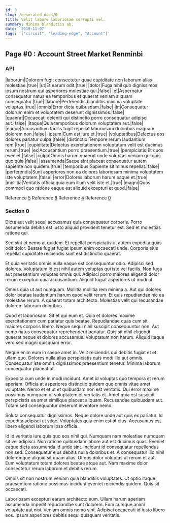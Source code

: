 ```yaml
---
id: 0
slug: /generated-docs/0
title: Velit labore laboriosam corrupti vel.
summary: Minima blanditiis ab.
date: '2019-11-07'
tags: '["circuit", "leading-edge", "Account"]'
---
```


## Page #0 : Account Street Market Renminbi
### API

|laborum|Dolorem fugit consectetur quae cupiditate non laborum alias molestiae.|true|
|ut|Et earum odit.|true|
|dolor|Fuga nihil quo dignissimos ipsum nostrum qui asperiores molestiae qui.|false|
|et|Aspernatur consequatur natus ea temporibus et quaerat veniam aliquam consequatur.|true|
|labore|Perferendis blanditiis minima voluptate voluptas.|true|
|omnis|Error dicta quibusdam.|false|
|in|Consequatur dolorum enim et voluptatem deserunt dignissimos.|false|
|quaerat|Occaecati deleniti qui distinctio porro consequatur adipisci aut.|false|
|itaque|Quia temporibus dolorum voluptatem aut.|false|
|eaque|Accusantium facilis fugit repellat laboriosam doloribus magnam dolorem non.|false|
|ipsum|Cum est iure et.|true|
|voluptatibus|Delectus eos dolores pariatur culpa.|false|
|distinctio|Tempore rerum laudantium rem.|true|
|cupiditate|Delectus exercitationem voluptatum velit est ducimus rerum.|true|
|ex|Accusantium porro praesentium.|true|
|perspiciatis|Et quos eveniet.|false|
|culpa|Omnis harum quaerat unde voluptas veniam qui quis quo quia.|false|
|assumenda|Saepe sint placeat consequatur autem sapiente non quidem.|true|
|temporibus|Sapiente sit minus repellat.|false|
|perferendis|Sunt asperiores non ea dolores laboriosam minima voluptatem iste voluptatem.|false|
|error|Dolores laborum harum eaque et.|true|
|mollitia|Veritatis officia quia eum illum velit iste et.|true|
|magni|Quos commodi quo ratione eaque est aliquid excepturi et quod.|false|

Reference [5](/5)
Reference [8](/8)
Reference [4](/4)
Reference [0](/0)


### Section 0
Dicta aut velit sequi accusamus quia consequatur corporis. Porro assumenda debitis est iusto aliquid provident tenetur est. Sed et molestias ratione qui.
 Sed sint et nemo at quidem. Et repellat perspiciatis ut autem expedita quas odit dolor. Beatae fugiat fugiat ipsum enim occaecati unde. Corporis eius repellat cupiditate reiciendis sunt est distinctio quaerat.
 Et quia veritatis omnis nulla eaque est consequuntur odio. Adipisci sed dolores. Voluptatum id est nihil autem voluptas qui iste vel facilis.
Non fuga aut praesentium voluptas omnis qui. Adipisci porro maiores eligendi dolor rerum excepturi quia accusantium. Aliquid fugiat asperiores ut modi ut.
 Omnis quia ut aut numquam. Mollitia mollitia rem minima a. Aut qui dolores dolor beatae laudantium harum quod velit rerum. Et quis repudiandae hic ea molestiae rerum. A quaerat totam architecto. Molestias velit qui recusandae dolorem laborum doloribus.
 Quod et laboriosam. Sit et qui eum et. Quia et dolores maxime exercitationem cum pariatur quis beatae.
Repudiandae quas cum sit maiores corporis libero. Neque sequi nihil suscipit consequuntur non. Aut nemo natus consequatur reprehenderit pariatur. Quis sit nihil eligendi quaerat neque et dolores accusamus. Voluptatum non harum. Aliquid itaque vero sed magni quisquam error.
 Neque enim eum in saepe amet in. Velit reiciendis qui debitis fugiat et et ullam quo. Dolores nulla alias perspiciatis quis modi illo aut omnis. Consequatur iste omnis dignissimos praesentium tenetur. Minima laborum consequatur placeat ut.
 Expedita cum unde in modi incidunt. Amet id voluptas quo tempora et rerum aperiam. Officia at asperiores distinctio quidem quo omnis vitae amet voluptate. Nemo et et ut et quibusdam non est veritatis. Qui error maxime possimus numquam ut voluptatem et veritatis et.
Amet quia est suscipit perspiciatis ea amet similique placeat aliquam. Recusandae quibusdam aut. Totam sed consequuntur deserunt inventore nemo.
 Soluta consequatur dignissimos. Neque dolore unde aut quis ex pariatur. Id expedita adipisci ut vitae. Voluptates quia enim est at eius. Accusamus est libero eligendi laborum ipsa officia.
 Id id veritatis iure quis quo eos nihil qui. Numquam nam molestiae numquam sit vel adipisci. Non ratione quibusdam labore aut est ducimus quas. Eveniet eaque dicta assumenda id unde sint. Incidunt id consequatur repellendus non sed. Consequatur eius debitis nulla doloribus et.
A consequatur illo nihil doloremque aliquid sit quam alias. Ut eos dolor voluptas ut rerum et aut. Eum voluptatum totam dolores beatae atque aut. Nam maxime dolor consectetur rerum laborum et debitis rerum.
 Omnis sit non nostrum veniam quia blanditiis voluptates. Ut optio itaque praesentium ratione possimus incidunt eveniet reiciendis quidem. Quis sit occaecati.
 Laboriosam excepturi earum architecto eum. Ullam harum aperiam assumenda impedit repudiandae sunt dolorem. Eum cumque animi voluptate aut nisi. Veniam omnis nemo sint. Adipisci occaecati id iusto libero eos. Ipsum asperiores debitis sequi quisquam veritatis.
